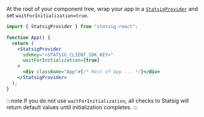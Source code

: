 
At the root of your component tree, wrap your app in a [`StatsigProvider`](#statsig-provider) and set `waitForInitialization=true`.

```jsx
import { StatsigProvider } from "statsig-react";

function App() {
  return (
    <StatsigProvider
      sdkKey="<STATSIG_CLIENT_SDK_KEY>"
      waitForInitialization={true}
    >
      <div className="App">{/* Rest of App ... */}</div>
    </StatsigProvider>
  );
}
```

:::note
If you do not use `waitForInitialization`, all checks to Statsig will return default values until initialization completes.
:::
